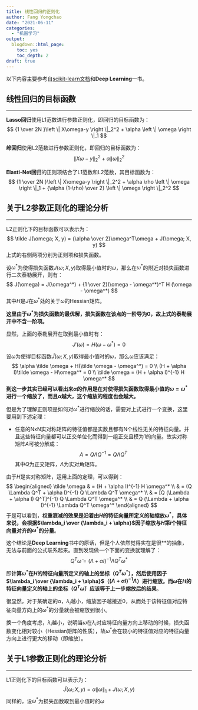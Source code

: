 ```yaml
---
title: 线性回归的正则化
author: Fang Yongchao
date: "2021-06-11"
categories:
  - "机器学习"
output:
  blogdown::html_page:
    toc: yes
    toc_depth: 2
draft: true
---
```


以下内容主要参考自[scikit-learn文档](https://scikit-learn.org/stable/user_guide.html)和**Deep Learning**一书。

## 线性回归的目标函数

--------------------------

**Lasso回归**使用L1范数进行参数正则化，即回归的目标函数为：
$$
{1 \over 2N }\left \| X\omega-y \right \|_2^2 + \alpha \left \| \omega \right \|_1
$$

**岭回归**使用L2范数进行参数正则化，即回归的目标函数为：
$$
\left \| X\omega-y \right \|_2^2 + \alpha \left \| \omega \right \|_2^2
$$

**Elasti-Net回归**的正则项结合了L1范数和L2范数，其目标函数为：
$$
{1 \over 2N }\left \| X\omega-y \right \|_2^2 + \alpha \rho \left \| \omega \right \|_1 + {\alpha (1-\rho) \over 2} \left \| \omega \right \|_2^2
$$

## 关于L2参数正则化的理论分析

--------------------------

L2正则化下的目标函数可以表示为：
$$
\tilde J(\omega; X, y) = {\alpha \over 2}\omega^T\omega + J(\omega; X, y)
$$
上式的右侧两项分别为正则项和损失函数。

设$\omega^*$为使得损失函数$J(\omega; X, y)$取得最小值时的$\omega$，那么在$\omega^*$的附近对损失函数进行二次泰勒展开，则有：
$$
J(\omega) = J(\omega^*) + {1 \over 2}(\omega - \omega^*)^T H (\omega - \omega^*)
$$
其中$H$是$J$在$\omega^*$处的关于$\omega$的Hessian矩阵。

**这里由于$\omega^*$为损失函数的最优解，损失函数在该点的一阶导为0，故上式的泰勒展开中不含一阶项。**

显然，上面的泰勒展开在取到最小值时有：
$$
J'(\omega) = H(\omega - \omega^*) = 0
$$

设$\tilde \omega$为使得目标函数$\tilde J(\omega; X, y)$取得最小值时的$\omega$，那么$\tilde \omega$应该满足：
$$
\alpha \tilde \omega + H(\tilde \omega - \omega^*) = 0 \\
(H + \alpha I)\tilde \omega - H\omega^* = 0 \\
\tilde \omega = (H + \alpha I)^{-1} H \omega^*
$$
**到这一步其实已经可以看出来$\alpha$的作用是在对使得损失函数取得最小值的$\omega = \omega^*$进行一个缩放了，而且$\alpha$越大，这个缩放的程度也会越大。**

但是为了理解正则项是如何对$\omega^*$进行缩放的话，需要对上式进行一个变换，这里要用到下述定理：

- 任意的NxN实对称矩阵的特征值都是实数且都有N个线性无关的特征向量。并且这些特征向量都可以正交单位化而得到一组正交且模为1的向量。故实对称矩阵$A$可被分解成：  
$$
A = Q \Lambda Q^{-1} = Q \Lambda Q^T
$$
其中$Q$为正交矩阵，$\Lambda$为实对角矩阵。

由于$H$是实对称矩阵，运用上面的定理，可以得到：
$$
\begin{aligned}
\tilde \omega & =  (H + \alpha I)^{-1} H \omega^* \\
 & = (Q \Lambda Q^T + \alpha I)^{-1} Q \Lambda Q^T \omega^* \\
 & = [Q (\Lambda + \alpha I) Q^T]^{-1} Q \Lambda Q^T \omega^* \\
 & = Q (\Lambda + \alpha I)^{-1} \Lambda Q^T \omega^*
\end{aligned}
$$
于是可以看到，**权重衰减的效果是沿着由$H$的特征向量所定义的轴缩放$\omega^*$，具体来说，会根据$\lambda_i \over {\lambda_i + \alpha}$因子缩放与$H$第$i$个特征向量对齐的$\omega^*$的分量**。

这个结论是**Deep Learning**书中的原话，但是个人依然觉得实在是很**的抽象，无法与前面的公式联系起来。直到发现做一个下面的变换就理解了：
$$
Q^T \tilde \omega = (\Lambda + \alpha I)^{-1} \Lambda Q^T \omega^*
$$

即**计算$\omega^*$在$H$的特征向量所定义的轴上的坐标（$Q^T \omega^*$），然后使用因子$\lambda_i \over {\lambda_i + \alpha}$（$(\Lambda + \alpha I)^{-1} \Lambda$）进行缩放。而$\tilde \omega$在$H$的特征向量定义的轴上的坐标（$Q^T \tilde \omega$）应该等于上一步缩放后的结果**。

很显然，对于某确定的$\alpha$，$\lambda_i$越小，缩放因子越接近0，从而处于该特征值对应特征向量方向上的$\omega^*$的分量就会被缩放到很小。

换一个角度考虑，$\lambda_i$越小，说明当$\omega$在$\lambda_i$对应特征向量方向上移动的时候，损失函数变化相对较小（Hessian矩阵的性质），故$\omega^*$会在较小的特征值对应的特征向量方向上进行更大的移动（即缩放）。

## 关于L1参数正则化的理论分析

--------------------------

L1正则化下的目标函数可以表示为：
$$
\tilde J(\omega; X, y) = \alpha \left \| \omega \right \| _1 + J(\omega; X, y)
$$
同样的，设$\omega^*$为损失函数取到最小值时的$\omega$



